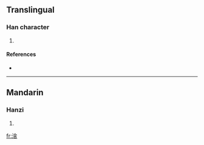 ==Translingual==

===Han character===
{{Han char|rn=85|rad=水|as=08|sn=11|four=3816<sub>4</sub>|canj=水人一口 (EOMR), X水人一口 (XEOMR)}}

# {{defn|Han|sort=水08}}

====References====
* {{Han ref|kx=0628.230|dkj=17605|hdz=31653.020|uh=6DBB|ud=28091|bh=D647|bd=54855}}

----

==Mandarin==

===Hanzi===
{{cmn-hanzi|pin=[[gàn]] ([[gan4]])|wg=kan<sup>4</sup>}}

# {{defn|Mandarin}}

[[fr:涻]]